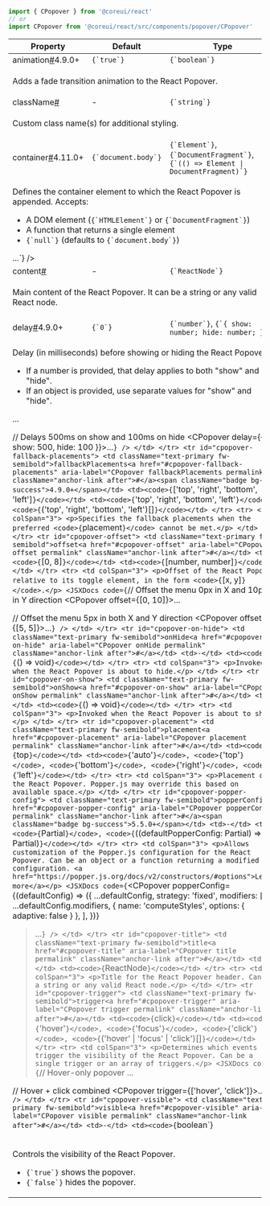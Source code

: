 
```jsx
import { CPopover } from '@coreui/react'
// or
import CPopover from '@coreui/react/src/components/popover/CPopover'
```

<div className="table-responsive table-api border rounded mb-3">
  <table className="table">
    <thead>
      <tr>
        <th>Property</th>
        <th>Default</th>
        <th>Type</th>
      </tr>
    </thead>
    <tbody>
      <tr id="cpopover-animation">
        <td className="text-primary fw-semibold">animation<a href="#cpopover-animation" aria-label="CPopover animation permalink" className="anchor-link after">#</a><span className="badge bg-success">4.9.0+</span></td>
        <td><code>{`true`}</code></td>
        <td><code>{`boolean`}</code></td>
      </tr>
      <tr>
        <td colSpan="3">
          <p>Adds a fade transition animation to the React Popover.</p>
        </td>
      </tr>
      <tr id="cpopover-class-name">
        <td className="text-primary fw-semibold">className<a href="#cpopover-class-name" aria-label="CPopover className permalink" className="anchor-link after">#</a></td>
        <td>-</td>
        <td><code>{`string`}</code></td>
      </tr>
      <tr>
        <td colSpan="3">
          <p>Custom class name(s) for additional styling.</p>
        </td>
      </tr>
      <tr id="cpopover-container">
        <td className="text-primary fw-semibold">container<a href="#cpopover-container" aria-label="CPopover container permalink" className="anchor-link after">#</a><span className="badge bg-success">4.11.0+</span></td>
        <td><code>{`document.body`}</code></td>
        <td><code>{`Element`}</code>, <code>{`DocumentFragment`}</code>, <code>{`(() => Element | DocumentFragment)`}</code></td>
      </tr>
      <tr>
        <td colSpan="3">
          <p>Defines the container element to which the React Popover is appended. Accepts:</p>
<ul>
<li>A DOM element (<code>{`HTMLElement`}</code> or <code>{`DocumentFragment`}</code>)</li>
<li>A function that returns a single element</li>
<li><code>{`null`}</code> (defaults to <code>{`document.body`}</code>)</li>
</ul>
        <JSXDocs code={`<CPopover container={document.getElementById('my-container')}>...</CPopover>`} />
        </td>
      </tr>
      <tr id="cpopover-content">
        <td className="text-primary fw-semibold">content<a href="#cpopover-content" aria-label="CPopover content permalink" className="anchor-link after">#</a></td>
        <td>-</td>
        <td><code>{`ReactNode`}</code></td>
      </tr>
      <tr>
        <td colSpan="3">
          <p>Main content of the React Popover. It can be a string or any valid React node.</p>
        </td>
      </tr>
      <tr id="cpopover-delay">
        <td className="text-primary fw-semibold">delay<a href="#cpopover-delay" aria-label="CPopover delay permalink" className="anchor-link after">#</a><span className="badge bg-success">4.9.0+</span></td>
        <td><code>{`0`}</code></td>
        <td><code>{`number`}</code>, <code>{`{ show: number; hide: number; }`}</code></td>
      </tr>
      <tr>
        <td colSpan="3">
          <p>Delay (in milliseconds) before showing or hiding the React Popover.</p>
<ul>
<li>If a number is provided, that delay applies to both "show" and "hide".</li>
<li>If an object is provided, use separate values for "show" and "hide".</li>
</ul>
        <JSXDocs code={`// Delays 300ms on both show and hide
<CPopover delay={300}>...</CPopover>

// Delays 500ms on show and 100ms on hide
<CPopover delay={{ show: 500, hide: 100 }}>...</CPopover>`} />
        </td>
      </tr>
      <tr id="cpopover-fallback-placements">
        <td className="text-primary fw-semibold">fallbackPlacements<a href="#cpopover-fallback-placements" aria-label="CPopover fallbackPlacements permalink" className="anchor-link after">#</a><span className="badge bg-success">4.9.0+</span></td>
        <td><code>{`['top', 'right', 'bottom', 'left']`}</code></td>
        <td><code>{`'top', 'right', 'bottom', 'left'`}</code>, <code>{`('top', 'right', 'bottom', 'left')[]`}</code></td>
      </tr>
      <tr>
        <td colSpan="3">
          <p>Specifies the fallback placements when the preferred <code>{`placement`}</code> cannot be met.</p>
        </td>
      </tr>
      <tr id="cpopover-offset">
        <td className="text-primary fw-semibold">offset<a href="#cpopover-offset" aria-label="CPopover offset permalink" className="anchor-link after">#</a></td>
        <td><code>{`[0, 8]`}</code></td>
        <td><code>{`[number, number]`}</code></td>
      </tr>
      <tr>
        <td colSpan="3">
          <p>Offset of the React Popover relative to its toggle element, in the form <code>{`[x, y]`}</code>.</p>
        <JSXDocs code={`// Offset the menu 0px in X and 10px in Y direction
<CPopover offset={[0, 10]}>...</CPopover>

// Offset the menu 5px in both X and Y direction
<CPopover offset={[5, 5]}>...</CPopover>`} />
        </td>
      </tr>
      <tr id="cpopover-on-hide">
        <td className="text-primary fw-semibold">onHide<a href="#cpopover-on-hide" aria-label="CPopover onHide permalink" className="anchor-link after">#</a></td>
        <td>-</td>
        <td><code>{`() => void`}</code></td>
      </tr>
      <tr>
        <td colSpan="3">
          <p>Invoked when the React Popover is about to hide.</p>
        </td>
      </tr>
      <tr id="cpopover-on-show">
        <td className="text-primary fw-semibold">onShow<a href="#cpopover-on-show" aria-label="CPopover onShow permalink" className="anchor-link after">#</a></td>
        <td>-</td>
        <td><code>{`() => void`}</code></td>
      </tr>
      <tr>
        <td colSpan="3">
          <p>Invoked when the React Popover is about to show.</p>
        </td>
      </tr>
      <tr id="cpopover-placement">
        <td className="text-primary fw-semibold">placement<a href="#cpopover-placement" aria-label="CPopover placement permalink" className="anchor-link after">#</a></td>
        <td><code>{`top`}</code></td>
        <td><code>{`'auto'`}</code>, <code>{`'top'`}</code>, <code>{`'bottom'`}</code>, <code>{`'right'`}</code>, <code>{`'left'`}</code></td>
      </tr>
      <tr>
        <td colSpan="3">
          <p>Placement of the React Popover. Popper.js may override this based on available space.</p>
        </td>
      </tr>
      <tr id="cpopover-popper-config">
        <td className="text-primary fw-semibold">popperConfig<a href="#cpopover-popper-config" aria-label="CPopover popperConfig permalink" className="anchor-link after">#</a><span className="badge bg-success">5.5.0+</span></td>
        <td>-</td>
        <td><code>{`Partial<Options>`}</code>, <code>{`((defaultPopperConfig: Partial<Options>) => Partial<Options>)`}</code></td>
      </tr>
      <tr>
        <td colSpan="3">
          <p>Allows customization of the Popper.js configuration for the React Popover. Can be an object or a function returning a modified configuration. <a href="https://popper.js.org/docs/v2/constructors/#options">Learn more</a></p>
        <JSXDocs code={`<CPopover
  popperConfig={(defaultConfig) => ({
    ...defaultConfig,
    strategy: 'fixed',
    modifiers: [
      ...defaultConfig.modifiers,
      { name: 'computeStyles', options: { adaptive: false } },
    ],
  })}
>...</CPopover>`} />
        </td>
      </tr>
      <tr id="cpopover-title">
        <td className="text-primary fw-semibold">title<a href="#cpopover-title" aria-label="CPopover title permalink" className="anchor-link after">#</a></td>
        <td>-</td>
        <td><code>{`ReactNode`}</code></td>
      </tr>
      <tr>
        <td colSpan="3">
          <p>Title for the React Popover header. Can be a string or any valid React node.</p>
        </td>
      </tr>
      <tr id="cpopover-trigger">
        <td className="text-primary fw-semibold">trigger<a href="#cpopover-trigger" aria-label="CPopover trigger permalink" className="anchor-link after">#</a></td>
        <td><code>{`click`}</code></td>
        <td><code>{`'hover'`}</code>, <code>{`'focus'`}</code>, <code>{`'click'`}</code>, <code>{`('hover' | 'focus' | 'click')[]`}</code></td>
      </tr>
      <tr>
        <td colSpan="3">
          <p>Determines which events trigger the visibility of the React Popover. Can be a single trigger or an array of triggers.</p>
        <JSXDocs code={`// Hover-only popover
<CPopover trigger="hover">...</CPopover>

// Hover + click combined
<CPopover trigger={['hover', 'click']}>...</CPopover>`} />
        </td>
      </tr>
      <tr id="cpopover-visible">
        <td className="text-primary fw-semibold">visible<a href="#cpopover-visible" aria-label="CPopover visible permalink" className="anchor-link after">#</a></td>
        <td>-</td>
        <td><code>{`boolean`}</code></td>
      </tr>
      <tr>
        <td colSpan="3">
          <p>Controls the visibility of the React Popover.</p>
<ul>
<li><code>{`true`}</code> shows the popover.</li>
<li><code>{`false`}</code> hides the popover.</li>
</ul>
        </td>
      </tr>
    </tbody>
  </table>
</div>
